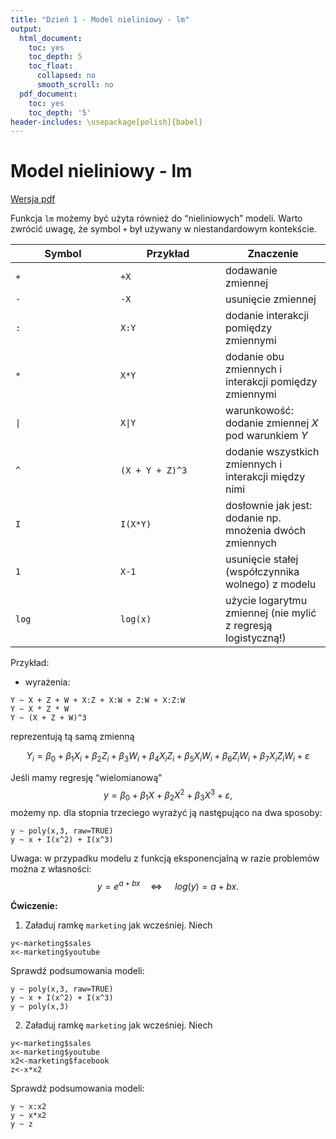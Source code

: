 ```yaml
---
title: "Dzień 1 - Model nieliniowy - lm"
output:
  html_document:
    toc: yes
    toc_depth: 5
    toc_float:
      collapsed: no
      smooth_scroll: no
  pdf_document:
    toc: yes
    toc_depth: '5'
header-includes: \usepackage[polish]{babel}
---
```

<style type="text/css">
.title {
  display: none;
}

.table {
    width:70%;
}

#getting-started img {
  margin-right: 10px;
}

</style>



# Model nieliniowy - lm

[Wersja pdf](modelnieliniowylm.pdf) 

Funkcja `lm` możemy być użyta również do "nieliniowych" modeli. Warto zwrócić uwagę, że symbol `+` był używany w niestandardowym kontekście.

| Symbol | Przykład | Znaczenie |
|---|---|---|
| `+` | `+X` | dodawanie zmiennej |
| `-` | `-X` | usunięcie zmiennej |
| `:` | `X:Y` | dodanie interakcji pomiędzy zmiennymi |
| `*` | `X*Y` | dodanie obu zmiennych i interakcji pomiędzy zmiennymi |
| `|` | `X|Y` | warunkowość: dodanie zmiennej $X$ pod warunkiem $Y$ |
| `^` | `(X + Y + Z)^3` | dodanie wszystkich zmiennych i interakcji między nimi |
| `I` | `I(X*Y)` | dosłownie jak jest: dodanie np. mnożenia dwóch zmiennych |
| `1` | `X-1` | usunięcie stałej (współczynnika wolnego) z modelu |
| `log` | `log(x)` | użycie logarytmu zmiennej (nie mylić z regresją logistyczną!) |


Przykład:

* wyrażenia:

```
Y ~ X + Z + W + X:Z + X:W + Z:W + X:Z:W
Y ~ X * Z * W
Y ~ (X + Z + W)^3
```

reprezentują tą samą zmienną

$$Y_i=\beta_0 + \beta_1 X_i+\beta_2 Z_i +\beta_3 W_i+\beta_4X_iZ_i +\beta_5 X_iW_i+\beta_6 Z_iW_i+\beta_7X_iZ_iW_i+\varepsilon$$

Jeśli mamy regresję "wielomianową"
$$ y = \beta_0 + \beta_1X+\beta_2X^2+\beta_3X^3 + \varepsilon ,$$
możemy np. dla stopnia trzeciego wyrażyć ją następująco na dwa sposoby:
```
y ~ poly(x,3, raw=TRUE)
y ~ x + I(x^2) + I(x^3)
```

Uwaga: w przypadku modelu z funkcją eksponencjalną w razie problemów można z własności:
$$y = e^{a+bx} \quad  \Longleftrightarrow\ \quad log(y) = a + bx.$$

**Ćwiczenie:**

1. Załaduj ramkę `marketing` jak wcześniej. Niech

```
y<-marketing$sales
x<-marketing$youtube
```

Sprawdź podsumowania modeli:

```
y ~ poly(x,3, raw=TRUE)
y ~ x + I(x^2) + I(x^3)
y ~ poly(x,3)
```

2. Załaduj ramkę `marketing` jak wcześniej. Niech

```
y<-marketing$sales
x<-marketing$youtube
x2<-marketing$facebook
z<-x*x2
```

Sprawdź podsumowania modeli:

```
y ~ x:x2
y ~ x*x2
y ~ z
```
</div>

